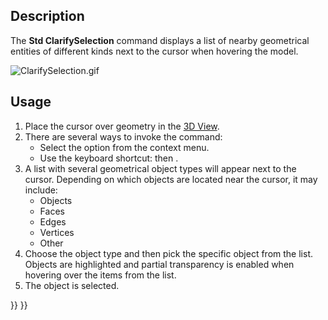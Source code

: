 <languages/>
<translate>

{{Docnav
|[[Std_Measure|Measure]]
|[[Std_UnitsCalculator|UnitsCalculator]]
|[[Std_Tools_Menu|Std Tools Menu]]
|IconL=Std_Measure.svg
|IconR=Std_UnitsCalculator.svg
|IconC=Freecad.svg
}}

{{GuiCommand
|Name=Std ClarifySelection
|MenuLocation=Tools → Clarify Selection
|Workbenches=All
|Version=1.1
|SeeAlso=
}}

==Description==

The '''Std ClarifySelection''' command displays a list of nearby geometrical entities of different kinds next to the cursor when hovering the model.

</translate>
[[File:ClarifySelection.gif]]
<translate>

==Usage==

# Place the cursor over geometry in the [[3D_View|3D View]].
# There are several ways to invoke the command:
#* Select the {{MenuCommand|Clarify Selection}} option from the context menu.
#* Use the keyboard shortcut: {{KEY|G}} then {{KEY|G}}.
# A list with several geometrical object types will appear next to the cursor. Depending on which objects are located near the cursor, it may include:
#* Objects
#* Faces
#* Edges
#* Vertices
#* Other
# Choose the object type and then pick the specific object from the list. Objects are highlighted and partial transparency is enabled when hovering over the items from the list.
# The object is selected.


{{Docnav
|[[Std_Measure|Measure]]
|[[Std_UnitsCalculator|UnitsCalculator]]
|[[Std_Tools_Menu|Std Tools Menu]]
|IconL=Std_Measure.svg
|IconR=Std_UnitsCalculator.svg
|IconC=Freecad.svg
}}

</translate>
{{Std_Base_navi{{#translation:}}}}
{{Userdocnavi{{#translation:}}}}